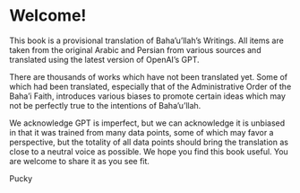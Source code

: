 # Welcome!

This book is a provisional translation of Baha'u'llah's Writings. All items are taken from the original Arabic and Persian from various sources and translated using the latest version of OpenAI's GPT.

There are thousands of works which have not been translated yet. Some of which had been translated, especially that of the Administrative Order of the Baha'i Faith, introduces various biases to promote certain ideas which may not be perfectly true to the intentions of Baha'u'llah.

We acknowledge GPT is imperfect, but we can acknowledge it is unbiased in that it was trained from many data points, some of which may favor a perspective, but the totality of all data points should bring the translation as close to a neutral voice as possible. We hope you find this book useful. You are welcome to share it as you see fit.

Pucky
